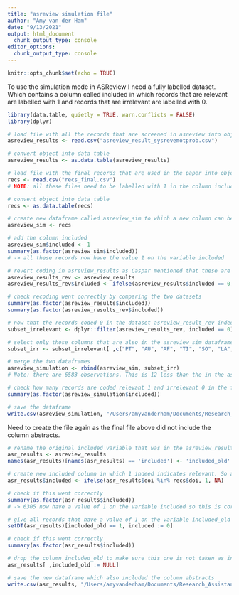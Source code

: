 ```yaml
---
title: "asreview simulation file"
author: "Amy van der Ham"
date: "9/13/2021"
output: html_document
  chunk_output_type: console
editor_options: 
  chunk_output_type: console
---
```


```r
knitr::opts_chunk$set(echo = TRUE)
```
To use the simulation mode in ASReview I need a fully labelled dataset. Which contains a column called included in which records that are relevant are labelled with 1 and records that are irrelevant are labelled with 0. 

```r
library(data.table, quietly = TRUE, warn.conflicts = FALSE)
library(dplyr)

# load file with all the records that are screened in asreview into object
asreview_results <- read.csv("asreview_result_sysrevemotprob.csv")

# convert object into data table
asreview_results <- as.data.table(asreview_results)

# load file with the final records that are used in the paper into object
recs <- read.csv("recs_final.csv")
# NOTE: all these files need to be labelled with 1 in the column included because these are the records that were deemed suitable for the analysis. 

# convert object into data table
recs <- as.data.table(recs)

# create new dataframe called asreview_sim to which a new column can be added
asreview_sim <- recs

# add the column included
asreview_sim$included <- 1
summary(as.factor(asreview_sim$included))
# -> all these records now have the value 1 on the variable included

# revert coding in asreview_results as Caspar mentioned that these are reversed coded
asreview_results_rev <- asreview_results
asreview_results_rev$included <- ifelse(asreview_results$included == 0, 1, 0)

# check recoding went correctly by comparing the two datasets
summary(as.factor(asreview_results$included))
summary(as.factor(asreview_results_rev$included))

# now that the records coded 0 in the dataset asreview_result_rev indeed represent the articles that were excluded we can subset these and add them to the dataframe asreview_sim 
subset_irrelevant <- dplyr::filter(asreview_results_rev, included == 0)

# select only those columns that are also in the asreview_sim dataframe
subset_irr <- subset_irrelevant[ ,c("PT", "AU", "AF", "TI", "SO", "LA", "DT", "DE", "ID", "AB", "C1", "RP", "EM", "FU", "FX", "NR", "TC", "Z9", "U1", "U2", "PU", "PI", "PA", "SN", "EI", "J9", "JI", "PD", "PY", "VL", "IS", "AR", "DI", "PG", "WC", "SC", "GA", "UT", "PM", "OA", "DA", "ER", "BP", "EP", "EA", "OI", "RI", "SI", "SU", "MA", "CA", "CT", "CY", "CL", "SP", "EF", "HC", "HP", "PN", "BE", "SE", "BN", "HO", "D2", "DB", "CR", "AU_UN", "AU1_UN", "AU_UN_NR", "SR_FULL", "SR", "doi", "title", "n_duplicates", "included")]

# merge the two dataframes 
asreview_simulation <- rbind(asreview_sim, subset_irr)
# Note: there are 6583 observations. This is 12 less than the in the asreview_result_sysrevemotprob.csv file. Have to check reason for this in exploration_asreviewresultsfile.Rmd. Probably something to do with rayyan. It does not really matter that these cases are excluded for the simulation however. 

# check how many records are coded relevant 1 and irrelevant 0 in the final dataframe
summary(as.factor(asreview_simulation$included))

# save the dataframe
write.csv(asreview_simulation, "/Users/amyvanderham/Documents/Research_Assistant_Rgit/veni_sysrev/asreview_simulation/asreview_simulation.csv", row.names = FALSE)
```

Need to create the file again as the final file above did not include the column abstracts. 

```r
# rename the original included variable that was in the asreview_result_sysrevemotprob.csv to included_old so that we can call the new and correctly coded (1 = relevant, 0 = irrelevant) column included. 
asr_results <- asreview_results
names(asr_results)[names(asr_results) == 'included'] <- 'included_old'

# create new included column in which 1 indeed indicates relevant. So all the articles that are in the data set recs have been deemed suitable for analysis so need to receive one on this new included variable.
asr_results$included <- ifelse(asr_results$doi %in% recs$doi, 1, NA)

# check if this went correctly
summary(as.factor(asr_results$included))
# -> 6305 now have a value of 1 on the variable included so this is correct

# give all records that have a value of 1 on the variable included_old (which was the revert coded variable) a value of 0 on the variable included
setDT(asr_results)[included_old == 1, included := 0]

# check if this went correctly
summary(as.factor(asr_results$included))

# drop the column included_old to make sure this one is not taken as input in asreview
asr_results[ ,included_old := NULL]

# save the new dataframe which also included the column abstracts
write.csv(asr_results, "/Users/amyvanderham/Documents/Research_Assistant_Rgit/veni_sysrev/asreview_simulation/asreview_simulation2.csv", row.names = FALSE)

```


